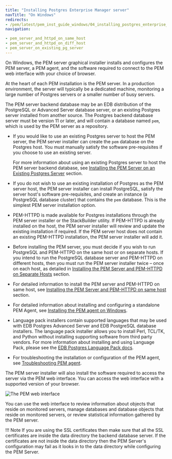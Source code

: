 ```yaml
---
title: "Installing Postgres Enterprise Manager server"
navTitle: "On Windows"
redirects:
- /pem/latest/pem_inst_guide_windows/04_installing_postgres_enterprise_manager/01_installing_pem_server_on_windows/
navigation:

- pem_server_and_httpd_on_same_host
- pem_server_and_httpd_on_diff_host
- pem_server_on_existing_pg_server
---
```


On Windows, the PEM server graphical installer installs and configures the PEM server, a PEM agent, and the software required to connect to the PEM web interface with your choice of browser.

At the heart of each PEM installation is the PEM server. In a production environment, the server will typically be a dedicated machine, monitoring a large number of Postgres servers or a smaller number of busy servers.

The PEM server backend database may be an EDB distribution of the PostgreSQL or Advanced Server database server, or an existing Postgres server installed from another source. The Postgres backend database server must be version 11 or later, and will contain a database named `pem`, which is used by the PEM server as a repository.

-   If you would like to use an existing Postgres server to host the PEM server, the PEM server installer can create the `pem` database on the Postgres host. You must manually satisfy the software pre-requisites if you choose to use an existing server.

    For more information about using an existing Postgres server to host the PEM server backend database, see [Installing the PEM Server on an Existing Postgres Server](pem_server_on_existing_pg_server/) section.

-   If you do not wish to use an existing installation of Postgres as the PEM server host, the PEM server installer can install PostgreSQL, satisfy the server host's software pre-requisites, and create an instance (a PostgreSQL database cluster) that contains the `pem` database. This is the simplest PEM server installation option.

-   PEM-HTTPD is made available for Postgres installations through the PEM server installer or the StackBuilder utility. If PEM-HTTPD is already installed on the host, the PEM server installer will review and update the existing installation if required. If the PEM server host does not contain an existing PEM-HTTPD installation, the PEM server installer will add it.

-   Before installing the PEM server, you must decide if you wish to run PostgreSQL and PEM-HTTPD on the same host or on separate hosts. If you intend to run the PostgreSQL database server and PEM-HTTPD on different hosts, then you must run the PEM server installer twice – once on each host, as detailed in [Installing the PEM Server and PEM-HTTPD on Separate Hosts](pem_server_and_httpd_on_diff_host/) section.

-   For detailed information to install the PEM server and PEM-HTTPD on same host, see [Installing the PEM Server and PEM-HTTPD on same host](pem_server_and_httpd_on_same_host/) section.

-   For detailed information about installing and configuring a standalone PEM Agent, see [Installing the PEM agent on Windows](08_installing_pem_agent_using_edb_repository).

-   Language pack installers contain supported languages that may be used with EDB Postgres Advanced Server and EDB PostgreSQL database installers. The language pack installer allows you to install Perl, TCL/TK, and Python without installing supporting software from third party vendors. For more information about installing and using Language Pack, please see the [EDB Postgres Language Pack docs](https://www.enterprisedb.com/docs/epas/latest/language_pack/).

-   For troubleshooting the installation or configuration of the PEM agent, see [Troubleshooting PEM agent](../troubleshooting_agent/).

The PEM server installer will also install the software required to access the server via the PEM web interface. You can access the web interface with a supported version of your browser.

![The PEM web interface](../../images/pem_web_interface.png)

You can use the web interface to review information about objects that reside on monitored servers, manage databases and database objects that reside on monitored servers, or review statistical information gathered by the PEM server.

!!! Note
    If you are using the SSL certificates then make sure that all the SSL certificates are inside the data directory the backend database server. If the certificates are not inside the data directory then the PEM Server's configuration may fail as it looks in to the data directory while configuring the PEM Server.